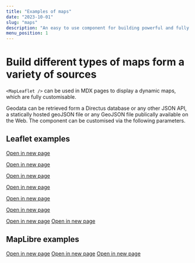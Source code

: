 ```yaml
---
title: "Examples of maps"
date: "2023-10-01"
slug: "maps"
description: "An easy to use component for building powerful and fully customizable maps"
menu_position: 1
---
```


# Build different types of maps form a variety of sources

`<MapLeaflet />` can be used in MDX pages to display a dynamic maps, which are fully customisable.

Geodata can be retrieved form a Directus database or any other JSON API, a statically hosted geoJSON file or any GeoJSON file publically available on the Web. The component can be customised via the following parameters.





## Leaflet examples

[Open in new page](./examples/leaflet-adding-raster-basemaps)
<AddingRasterBasemaps />

[Open in new page](./examples/leaflet-all-shorthand-basemaps)
<AddingRasterBasemapsShorthand />

[Open in new page](./examples/leaflet-local-geojson)
<LeafletAndLocalGeoJSON />

[Open in new page](./examples/leaflet-local-geojson-with-styling)
<LeafletAndLocalGeoJSONWithStyling />

[Open in new page](./examples/leaflet-remote-geojson)
<LeafletAndRemoteGeoJSON />

[Open in new page](./examples/leaflet-remote-geojson-with-list-features)
<LeafletAndRemoteGeoJSONWithListFeatures />

[Open in new page](./examples/leaflet-directus)
<LeafletAndDirectus />
[Open in new page](./examples/leaflet-directus-with-filter)
<LeafletAndDirectusWithFilter />

## MapLibre examples

[Open in new page](./examples/maplibre-from-json-style)
<MaplibreFromJsonStyle />
[Open in new page](./examples/maplibre-local-geojson)
<MaplibreLocalGeoJSON />
[Open in new page](./examples/leaflet-directus-with-filter)
<MaplibreAndDirectusWithFilter />
